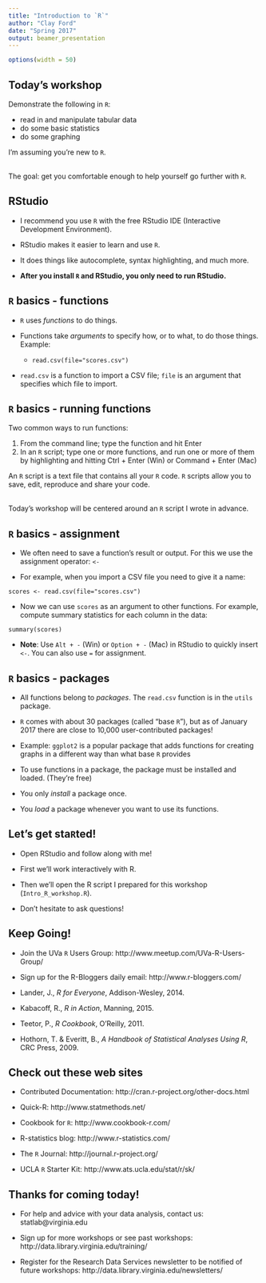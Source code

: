---
title: "Introduction to `R`"
author: "Clay Ford"
date: "Spring 2017"
output: beamer_presentation
---

```{r set-options, echo=FALSE, cache=FALSE}
options(width = 50)
```

## Today's workshop

Demonstrate the following in `R`:

- read in and manipulate tabular data
- do some basic statistics
- do some graphing

I'm assuming you're new to `R`.  
\ 

The goal: get you comfortable enough to help yourself go further with `R`.


## RStudio

- I recommend you use `R` with the free RStudio IDE (Interactive Development Environment).

- RStudio makes it easier to learn and use `R`.

- It does things like autocomplete, syntax highlighting, and much more.

- **After you install `R` and RStudio, you only need to run RStudio.**



## `R` basics - functions

* `R` uses *functions* to do things.

* Functions take *arguments* to specify how, or to what, to do those things. Example:

    + `read.csv(file="scores.csv")` 

* `read.csv` is a function to import a CSV file; `file` is an argument that specifies which file to import.




## `R` basics - running functions

Two common ways to run functions:

1. From the command line; type the function and hit Enter
2. In an `R` script; type one or more functions, and run one or more of them by highlighting and hitting Ctrl + Enter (Win) or Command + Enter (Mac)

An `R` script is a text file that contains all your `R` code. `R` scripts allow you to save, edit, reproduce and share your code.   
\ 

Today's workshop will be centered around an `R` script I wrote in advance.



## `R` basics - assignment

* We often need to save a function's result or output. For this we use the assignment operator: ` <- `  

* For example, when you import a CSV file you need to give it a name: 

`scores <- read.csv(file="scores.csv")`   
 
* Now we can use `scores` as an argument to other functions. For example, compute summary statistics for each column in the data:

`summary(scores)` 

* **Note**: Use `Alt + -` (Win) or `Option + -` (Mac) in RStudio to quickly insert ` <- `. You can also use `=` for assignment.


## `R` basics - packages

- All functions belong to *packages*. The `read.csv` function is in the `utils` package.

- `R` comes with about 30 packages (called "base `R`"), but as of January 2017 there are close to 10,000 user-contributed packages! 

- Example: `ggplot2` is a popular package that adds functions for creating graphs in a different way than what base `R` provides

- To use functions in a package, the package must be installed and loaded. (They're free)

- You only _install_ a package once. 

- You _load_ a package whenever you want to use its functions. 

## Let's get sta`R`ted!

- Open RStudio and follow along with me!

- First we'll work interactively with R.

- Then we'll open the R script I prepared for this workshop (`Intro_R_workshop.R`).

- Don't hesitate to ask questions!


## Keep Going!

- Join the UVa `R` Users Group: http://www.meetup.com/UVa-R-Users-Group/

- Sign up for the R-Bloggers daily email: http://www.r-bloggers.com/

- Lander, J., *R for Everyone*, Addison-Wesley, 2014.

- Kabacoff, R., *R in Action*, Manning, 2015.

- Teetor, P., *R Cookbook*, O'Reilly, 2011.

- Hothorn, T. & Everitt, B., *A Handbook of Statistical Analyses Using R*, CRC Press, 2009.

## Check out these web sites

- Contributed Documentation: http://cran.r-project.org/other-docs.html

- Quick-R: http://www.statmethods.net/

- Cookbook for `R`: http://www.cookbook-r.com/

- R-statistics blog: http://www.r-statistics.com/

- The `R` Journal: http://journal.r-project.org/

- UCLA `R` Starter Kit: http://www.ats.ucla.edu/stat/r/sk/


## Thanks for coming today! 

- For help and advice with your data analysis, contact us: statlab@virginia.edu

- Sign up for more workshops or see past workshops:
http://data.library.virginia.edu/training/   

- Register for the Research Data Services newsletter to be notified of future workshops: http://data.library.virginia.edu/newsletters/
